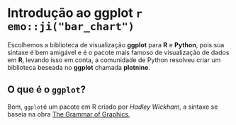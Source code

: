 # Introdução ao ggplot `r emo::ji("bar_chart")`

Escolhemos a biblioteca de visualização **ggplot** para **R** e **Python**, pois sua sintaxe é bem amigável e é o pacote mais famoso de visualização de dados em **R**, levando isso em conta, a comunidade de Python resolveu criar um biblioteca beseada no **ggplot** chamada **plotnine**.


## O que é o `ggplot`?

Bom, `ggplot`é um pacote em R criado por _Hadley Wickham_, a sintaxe se baseia na obra [The Grammar of Graphics](https://www.amazon.com/Grammar-Graphics-Statistics-Computing/dp/0387245448),


